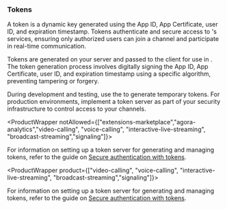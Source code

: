 ### Tokens

A token is a dynamic key generated using the App ID, App Certificate, user ID, and expiration timestamp. Tokens authenticate and secure access to <Vg k="COMPANY" />'s services, ensuring only authorized users can join a channel and participate in real-time communication.

Tokens are generated on your server and passed to the client for use in <Vpd k="NAME" />. The token generation process involves digitally signing the App ID, App Certificate, user ID, and expiration timestamp using a specific algorithm, preventing tampering or forgery.

During development and testing, use the <Vg k="CONSOLE" /> to generate temporary tokens. For production environments, implement a token server as part of your security infrastructure to control access to your channels.

<ProductWrapper notAllowed={["extensions-marketplace","agora-analytics","video-calling", "voice-calling", "interactive-live-streaming", "broadcast-streaming","signaling"]}>

For information on setting up a token server for generating and managing tokens, refer to the guide on [Secure authentication with tokens](/video-calling/get-started/authentication-workflow).

</ProductWrapper>

<ProductWrapper product={["video-calling", "voice-calling", "interactive-live-streaming", "broadcast-streaming","signaling"]}>

For information on setting up a token server for generating and managing tokens, refer to the guide on [Secure authentication with tokens](../get-started/authentication-workflow).

</ProductWrapper>
